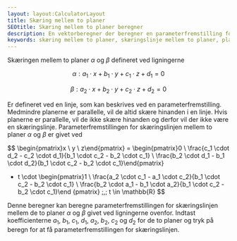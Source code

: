 ---
layout: layout:CalculatorLayout
title: Skæring mellem to planer
SEOtitle: Skæring mellem to planer beregner
description: En vektorberegner der beregner en parameterfremstilling for skæringen mellem to planer i rummet
keywords: skæring mellem to planer, skæringslinje mellem to planer, planer skæring, planer skæringslinje, planer skæring i rummet, planer skæringslinje i rummet, planer skæring vektor, planer skæringslinje vektor, vektor 3d
---


Skæringen mellem to planer $\alpha$ og $\beta$ defineret ved ligningerne

$$
\alpha : a_1\cdot x+b_1\cdot y+c_1\cdot z+d_1=0
$$

$$
\beta : a_2\cdot x+b_2\cdot y+c_2\cdot z+d_2=0
$$

Er defineret ved en linje, som kan beskrives ved en parameterfremstilling. Medmindre planerne er parallelle, vil de altid skære hinanden i en linje. Hvis planerne er parallelle, vil de ikke skære hinanden og derfor vil der ikke være en skæringslinje. Parameterfremstillingen for skæringslinjen mellem to planer $\alpha$ og $\beta$ er givet ved

$$
\begin{pmatrix}x \\ y \\ z\end{pmatrix}
= \begin{pmatrix}0 \\ \frac{c_1 \cdot d_2 - c_2 \cdot d_1}{b_1 \cdot c_2 - b_2 \cdot c_1} \\ \frac{b_2 \cdot d_1 - b_1 \cdot d_2}{b_1 \cdot c_2 - b_2 \cdot c_1}\end{pmatrix}
+ t \cdot \begin{pmatrix}1 \\ \frac{a_2 \cdot c_1 - a_1 \cdot c_2}{b_1 \cdot c_2 - b_2 \cdot c_1} \\ \frac{b_2 \cdot a_1 - b_1 \cdot a_2}{b_1 \cdot c_2 - b_2 \cdot c_1}\end
{pmatrix}
\;,\; t \in \mathbb{R}
$$

Denne beregner kan beregne parameterfremstillingen for skæringslinjen mellem de to planer $\alpha$ og $\beta$ givet ved ligningerne ovenfor. Indtast koefficienterne $a_1$, $b_1$, $c_1$, $d_1$, $a_2$, $b_2$, $c_2$ og $d_2$ for de to planer og tryk på beregn for at få parameterfremstillingen for skæringslinjen.

<Calculator client:only />
